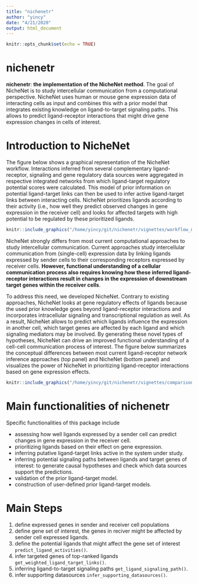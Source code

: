 ```yaml
---
title: "nichenetr"
author: "yincy"
date: "4/21/2020"
output: html_document
---
```


```r
knitr::opts_chunk$set(echo = TRUE)
```

# nichenetr  
**nichenetr**: **the implementation of the NicheNet method**. The goal of NicheNet is to study intercellular communication from a computational perspective. NicheNet uses human or mouse gene expression data of interacting cells as input and combines this with a prior model that integrates existing knowledge on ligand-to-target signaling paths. This allows to predict ligand-receptor interactions that might drive gene expression changes in cells of interest.  

# Introduction to NicheNet  
The figure below shows a graphical representation of the NicheNet workflow. Interactions inferred from several complementary ligand-receptor, signaling and gene regulatory data sources were aggregated in respective integrated networks from which ligand-target regulatory potential scores were calculated. This model of prior information on potential ligand-target links can then be used to infer active ligand-target links between interacting cells. NicheNet prioritizes ligands according to their activity (i.e., how well they predict observed changes in gene expression in the receiver cell) and looks for affected targets with high potential to be regulated by these prioritized ligands.  
```r
knitr::include_graphics("/home/yincy/git/nichenetr/vignettes/workflow_nichenet.png")
```

NicheNet strongly differs from most current computational approaches to study intercellular communication. Current approaches study intercellular communication from (single-cell) expression data by linking ligands expressed by sender cells to their corresponding receptors expressed by receiver cells. **However, functional understanding of a cellular communication process also requires knowing how these inferred ligand-receptor interactions result in changes in the expression of downstream target genes within the receiver cells**.  

To address this need, we developed NicheNet. Contrary to existing approaches, NicheNet looks at gene regulatory effects of ligands because the used prior knowledge goes beyond ligand-receptor interactions and incorporates intracellular signaling and transcriptional regulation as well. As a result, NicheNet allows to predict which ligands influence the expression in another cell, which target genes are affected by each ligand and which signaling mediators may be involved. By generating these novel types of hypotheses, NicheNet can drive an improved functional understanding of a cell-cell communication process of interest. The figure below summarizes the conceptual differences between most current ligand-receptor network inference approaches (top panel) and NicheNet (bottom panel) and visualizes the power of NicheNet in prioritizing ligand-receptor interactions based on gene expression effects.  
```r
knitr::include_graphics("/home/yincy/git/nichenetr/vignettes/comparison_other_approaches_2.png")
```

# Main functionalities of nichenetr  
Specific functionalities of this package include  

- assessing how well ligands expressed by a sender cell can predict changes in gene expression in the receiver cell.  
- prioritizing ligands based on their effect on gene expression.  
- inferring putative ligand-target links active in the system under study.  
- inferring potential signaling paths between ligands and target genes of interest: to generate causal hypotheses and check which data sources support the predictions.  
- validation of the prior ligand-target model.  
- construction of user-defined prior ligand-target models.  


# Main Steps  
1. define expressed genes in sender and receiver cell populations  
2. define gene set of interest, the genes in reciver might be affected by sender cell expressed ligands.  
3. define the potential ligands that might affect the gene set of interest `predict_ligand_activities()`.  
4. infer targeted genes of top-ranked ligands `get_weighted_ligand_target_links()`.  
5. inferring ligand-to-target signaling paths `get_ligand_signaling_path()`.  
6. infer supporting datasources `infer_supporting_datasources()`.  



